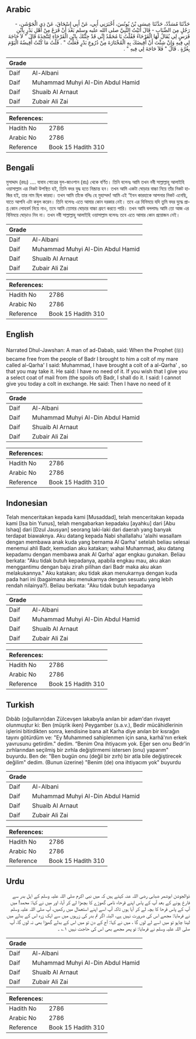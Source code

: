 ## Arabic


<div dir="rtl" lang="ar" style={{fontSize:'larger',backgroundColor:'#f8f9fa',padding:20}}>
حَدَّثَنَا مُسَدَّدٌ، حَدَّثَنَا عِيسَى بْنُ يُونُسَ، أَخْبَرَنِي أَبِي، عَنْ أَبِي إِسْحَاقَ، عَنْ ذِي الْجَوْشَنِ، - رَجُلٍ مِنَ الضِّبَابِ - قَالَ أَتَيْتُ النَّبِيَّ صلى الله عليه وسلم بَعْدَ أَنْ فَرَغَ مِنْ أَهْلِ بَدْرٍ بِابْنِ فَرَسٍ لِي يُقَالُ لَهَا الْقَرْحَاءُ فَقُلْتُ يَا مُحَمَّدُ إِنِّي قَدْ جِئْتُكَ بِابْنِ الْقَرْحَاءِ لِتَتَّخِذَهُ قَالَ ‏"‏ لاَ حَاجَةَ لِي فِيهِ وَإِنْ شِئْتَ أَنْ أُقِيضَكَ بِهِ الْمُخْتَارَةَ مِنْ دُرُوعِ بَدْرٍ فَعَلْتُ ‏"‏ ‏.‏ قُلْتُ مَا كُنْتُ أُقِيضُهُ الْيَوْمَ بِغُرَّةٍ ‏.‏ قَالَ ‏"‏ فَلاَ حَاجَةَ لِي فِيهِ ‏"‏ ‏.‏
</div>
<div style={{backgroundColor:'#f8f9fa',padding:20, marginBottom: 10}}><table> <thead> <tr> <th>Grade</th> <th></th> </tr> </thead> <tbody> <tr><td>Daif</td><td>Al-Albani</td></tr><tr><td>Daif</td><td>Muhammad Muhyi Al-Din Abdul Hamid</td></tr><tr><td>Daif</td><td>Shuaib Al Arnaut</td></tr><tr><td>Daif</td><td>Zubair Ali Zai</td></tr></tbody></table><table> <thead> <tr> <th>References:</th> <th></th> </tr> </thead> <tbody><tr><td>Hadith No</td><td>2786</td></tr><tr><td>Arabic No</td><td>2786</td></tr><tr><td>Reference</td><td>Book 15 Hadith 310</td></tr></tbody></table></div>

## Bengali


<div dir="ltr" lang="bn" style={{fontSize:'larger',backgroundColor:'#f8f9fa',padding:20}}>
মুসাদ্দাদ (রহঃ) .... যাবাব গোত্রের যুল-জাওশান (রাঃ) থেকে বর্ণিত। তিনি বলেনঃ আমি তখন নবী সাল্লাল্লাহু আলাইহি ওয়াসাল্লাম এর নিকট উপস্থিত হই, তিনি বদর যুদ্ধ হতে নিষ্ক্রান্ত হন। তখন আমি একটা ঘোড়ার বাচ্চা নিয়ে তাঁর নিকট হাজির হই, তার নাম ছিল কারহা। তখন আমি তাঁকে বলিঃ হে মুহাম্মদ! আমি এই ‘ইবন কারহাকে আপনার নিকট এনেছি, যাতে আপনি এটা কবুল করেন। তিনি বলেনঃ এতে আমার কোন দরকার নেই। তবে এর বিনিময়ে যদি তুমি বদর যুদ্ধে প্রাপ্ত কোন লোহবর্ম নিয়ে নাও, তবে আমি তোমার ঘোড়ার বাচ্চা গ্রহণ করতে পারি। তখন আমি বললামঃ আমি তো আজ এর বিনিময়ে ঘোড়াও নিব না। তখন নবী সাল্লাল্লাহু আলাইহি ওয়াসাল্লাম বলেনঃ তবে এতে আমার কোন প্রয়োজন নেই।
</div>
<div style={{backgroundColor:'#f8f9fa',padding:20, marginBottom: 10}}><table> <thead> <tr> <th>Grade</th> <th></th> </tr> </thead> <tbody> <tr><td>Daif</td><td>Al-Albani</td></tr><tr><td>Daif</td><td>Muhammad Muhyi Al-Din Abdul Hamid</td></tr><tr><td>Daif</td><td>Shuaib Al Arnaut</td></tr><tr><td>Daif</td><td>Zubair Ali Zai</td></tr></tbody></table><table> <thead> <tr> <th>References:</th> <th></th> </tr> </thead> <tbody><tr><td>Hadith No</td><td>2786</td></tr><tr><td>Arabic No</td><td>2786</td></tr><tr><td>Reference</td><td>Book 15 Hadith 310</td></tr></tbody></table></div>

## English


<div dir="ltr" lang="en" style={{fontSize:'larger',backgroundColor:'#f8f9fa',padding:20}}>
Narrated Dhul-Jawshan: A man of ad-Dabab, said: When the Prophet (ﷺ) became free from the people of Badr I brought to him a colt of my mare called al-Qarha' I said: Muhammad, I have brought a colt of a al-Qarha' , so that you may take it. He said: I have no need of it. If you wish that I give you a select coat of mail from (the spoils of) Badr, I shall do it. I said: I cannot give you today a colt in exchange. He said: Then I have no need of it
</div>
<div style={{backgroundColor:'#f8f9fa',padding:20, marginBottom: 10}}><table> <thead> <tr> <th>Grade</th> <th></th> </tr> </thead> <tbody> <tr><td>Daif</td><td>Al-Albani</td></tr><tr><td>Daif</td><td>Muhammad Muhyi Al-Din Abdul Hamid</td></tr><tr><td>Daif</td><td>Shuaib Al Arnaut</td></tr><tr><td>Daif</td><td>Zubair Ali Zai</td></tr></tbody></table><table> <thead> <tr> <th>References:</th> <th></th> </tr> </thead> <tbody><tr><td>Hadith No</td><td>2786</td></tr><tr><td>Arabic No</td><td>2786</td></tr><tr><td>Reference</td><td>Book 15 Hadith 310</td></tr></tbody></table></div>

## Indonesian


<div dir="ltr" lang="id" style={{fontSize:'larger',backgroundColor:'#f8f9fa',padding:20}}>
Telah menceritakan kepada kami [Musaddad], telah menceritakan kepada kami [Isa bin Yunus], telah mengabarkan kepadaku [ayahku] dari [Abu Ishaq] dari [Dzul Jausyan] seorang laki-laki dari daerah yang banyak terdapat biawaknya. Aku datang kepada Nabi shallallahu 'alaihi wasallam dengan membawa anak kuda yang bernama Al Qarha' setelah beliau selesai menemui ahli Badr, kemudian aku katakan; wahai Muhammad, aku datang kepadamu dengan membawa anak Al Qarha' agar engkau gunakan. Beliau berkata: "Aku tidak butuh kepadanya, apabila engkau mau, aku akan menggantimu dengan baju zirah pilihan dari Badr maka aku akan melakukannya." Aku katakan; aku tidak akan menukarnya dengan kuda pada hari ini (bagaimana aku menukarnya dengan sesuatu yang lebih rendah nilainya?). Beliau berkata: "Aku tidak butuh kepadanya
</div>
<div style={{backgroundColor:'#f8f9fa',padding:20, marginBottom: 10}}><table> <thead> <tr> <th>Grade</th> <th></th> </tr> </thead> <tbody> <tr><td>Daif</td><td>Al-Albani</td></tr><tr><td>Daif</td><td>Muhammad Muhyi Al-Din Abdul Hamid</td></tr><tr><td>Daif</td><td>Shuaib Al Arnaut</td></tr><tr><td>Daif</td><td>Zubair Ali Zai</td></tr></tbody></table><table> <thead> <tr> <th>References:</th> <th></th> </tr> </thead> <tbody><tr><td>Hadith No</td><td>2786</td></tr><tr><td>Arabic No</td><td>2786</td></tr><tr><td>Reference</td><td>Book 15 Hadith 310</td></tr></tbody></table></div>

## Turkish


<div dir="ltr" lang="tr" style={{fontSize:'larger',backgroundColor:'#f8f9fa',padding:20}}>
Dıbâb (oğulların)dan Zülcevşen lakabıyla anılan bir adam'dan rivayet olunmuştur ki: Ben (müşrik iken) Peygamber (s.a.v.), Bedir mücâhidlerinin işlerini bitirdikten sonra, kendisine bana ait Karha diye anılan bir kısrağın tayını götürdüm ve: "Ey Muhammed sahiplenmen için sana, karhâ'nın erkek yav­rusunu getirdim." dedim. “Benim Ona ihtiyacım yok. Eğer sen onu Bedr'in zırhlarından seçilmiş bir zırhla değiştirmemi istersen (onu) yaparım" buyurdu. Ben de: "Ben bugün onu (değil bir zırh) bir atla bile değiştirecek değilim" dedim. (Bunun üzerine) "Benim (de) ona ihtiyacım yok" buyurdu
</div>
<div style={{backgroundColor:'#f8f9fa',padding:20, marginBottom: 10}}><table> <thead> <tr> <th>Grade</th> <th></th> </tr> </thead> <tbody> <tr><td>Daif</td><td>Al-Albani</td></tr><tr><td>Daif</td><td>Muhammad Muhyi Al-Din Abdul Hamid</td></tr><tr><td>Daif</td><td>Shuaib Al Arnaut</td></tr><tr><td>Daif</td><td>Zubair Ali Zai</td></tr></tbody></table><table> <thead> <tr> <th>References:</th> <th></th> </tr> </thead> <tbody><tr><td>Hadith No</td><td>2786</td></tr><tr><td>Arabic No</td><td>2786</td></tr><tr><td>Reference</td><td>Book 15 Hadith 310</td></tr></tbody></table></div>

## Urdu


<div dir="rtl" lang="ur" style={{fontSize:'larger',backgroundColor:'#f8f9fa',padding:20}}>
ذوالجوشن ابوشمر ضبابی رضی اللہ عنہ کہتے ہیں کہ میں نبی اکرم صلی اللہ علیہ وسلم کے اہل بدر سے فارغ ہونے کے بعد آپ کے پاس اپنے قرحاء نامی گھوڑے کا بچھڑا لے کر آیا، اور میں نے کہا: محمد! میں آپ کے پاس قرحا کا بچہ لے کر آیا ہوں تاکہ آپ اسے اپنے استعمال میں رکھیں، آپ صلی اللہ علیہ وسلم نے فرمایا: مجھے اس کی ضرورت نہیں ہے، البتہ اگر تم بدر کی زرہوں میں سے ایک زرہ اس کے بدلے میں لینا چاہو تو میں اسے لے لوں گا ، میں نے کہا: آج کے دن تو میں اس کے بدلے گھوڑا بھی نہ لوں گا، آپ صلی اللہ علیہ وسلم نے فرمایا: تو پھر مجھے بھی اس کی حاجت نہیں ۱؎ ۔
</div>
<div style={{backgroundColor:'#f8f9fa',padding:20, marginBottom: 10}}><table> <thead> <tr> <th>Grade</th> <th></th> </tr> </thead> <tbody> <tr><td>Daif</td><td>Al-Albani</td></tr><tr><td>Daif</td><td>Muhammad Muhyi Al-Din Abdul Hamid</td></tr><tr><td>Daif</td><td>Shuaib Al Arnaut</td></tr><tr><td>Daif</td><td>Zubair Ali Zai</td></tr></tbody></table><table> <thead> <tr> <th>References:</th> <th></th> </tr> </thead> <tbody><tr><td>Hadith No</td><td>2786</td></tr><tr><td>Arabic No</td><td>2786</td></tr><tr><td>Reference</td><td>Book 15 Hadith 310</td></tr></tbody></table></div>